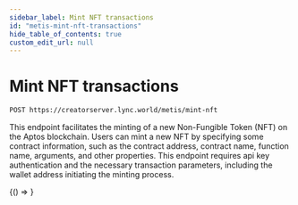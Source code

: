 ```yaml
---
sidebar_label: Mint NFT transactions
id: "metis-mint-nft-transactions"
hide_table_of_contents: true
custom_edit_url: null
---
```


# Mint NFT transactions

```bash
POST https://creatorserver.lync.world/metis/mint-nft
```

This endpoint facilitates the minting of a new Non-Fungible Token (NFT) on the Aptos blockchain. Users can mint a new NFT by specifying some contract information, such as the contract address, contract name, function name, arguments, and other properties. This endpoint requires api key authentication and the necessary transaction parameters, including the wallet address initiating the minting process.


<BrowserOnly>{() => <MintNFTTransactions />}</BrowserOnly>
